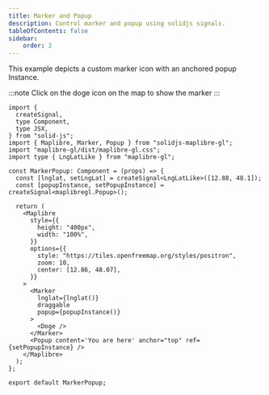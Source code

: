 ```yaml
---
title: Marker and Popup
description: Control marker and popup using solidjs signals.
tableOfContents: false
sidebar: 
    order: 2
---
```


This example depicts a custom marker icon with an anchored popup Instance.


<div class="not-content">
    <MarkerPopup client:visible>
      <Icon />
    </MarkerPopup>
</div>
:::note
Click on the doge icon on the map to show the marker
<Icon /> 
:::

```tsx
import {
  createSignal,
  type Component,
  type JSX,
} from "solid-js";
import { Maplibre, Marker, Popup } from "solidjs-maplibre-gl";
import "maplibre-gl/dist/maplibre-gl.css";
import type { LngLatLike } from "maplibre-gl";

const MarkerPopup: Component = (props) => {
  const [lnglat, setLngLat] = createSignal<LngLatLike>([12.88, 48.1]);
  const [popupInstance, setPopupInstance] = createSignal<maplibregl.Popup>();

  return (
    <Maplibre
      style={{
        height: "400px",
        width: "100%",
      }}
      options={{
        style: "https://tiles.openfreemap.org/styles/positron",
        zoom: 10,
        center: [12.86, 48.07],
      }}
    >
      <Marker
        lnglat={lnglat()}
        draggable
        popup={popupInstance()}
      >
        <Doge />
      </Marker>
      <Popup content='You are here' anchor="top" ref={setPopupInstance} />
    </Maplibre>
  );
};

export default MarkerPopup;
```
